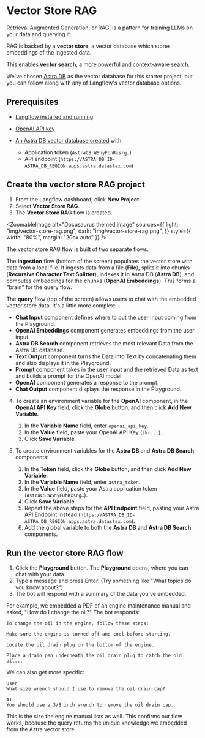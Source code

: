 
# Vector Store RAG

Retrieval Augmented Generation, or RAG, is a pattern for training LLMs on your data and querying it.

RAG is backed by a **vector store**, a vector database which stores embeddings of the ingested data.

This enables **vector search**, a more powerful and context-aware search.

We've chosen [Astra DB](https://astra.datastax.com/signup?utm_source=langflow-pre-release&utm_medium=referral&utm_campaign=langflow-announcement&utm_content=create-a-free-astra-db-account) as the vector database for this starter project, but you can follow along with any of Langflow's vector database options.

## Prerequisites

- [Langflow installed and running](../getting-started/install-langflow)

- [OpenAI API key](https://platform.openai.com)

- [An Astra DB vector database created](https://docs.datastax.com/en/astra-db-serverless/get-started/quickstart.html) with:
  - Application token (`AstraCS:WSnyFUhRxsrg…​`)
  - API endpoint (`https://ASTRA_DB_ID-ASTRA_DB_REGION.apps.astra.datastax.com`)

## Create the vector store RAG project

1. From the Langflow dashboard, click **New Project**.
2. Select **Vector Store RAG**.
3. The **Vector Store RAG** flow is created.

<ZoomableImage
  alt="Docusaurus themed image"
  sources={{
    light: "img/vector-store-rag.png",
    dark: "img/vector-store-rag.png",
  }}
  style={{ width: "80%", margin: "20px auto" }}
/>

The vector store RAG flow is built of two separate flows.

The **ingestion** flow (bottom of the screen) populates the vector store with data from a local file.
It ingests data from a file (**File**), splits it into chunks (**Recursive Character Text Splitter**), indexes it in Astra DB (**Astra DB**), and computes embeddings for the chunks (**OpenAI Embeddings**).
This forms a "brain" for the query flow.

The **query** flow (top of the screen) allows users to chat with the embedded vector store data. It's a little more complex:

- **Chat Input** component defines where to put the user input coming from the Playground.
- **OpenAI Embeddings** component generates embeddings from the user input.
- **Astra DB Search** component retrieves the most relevant Data from the Astra DB database.
- **Text Output** component turns the Data into Text by concatenating them and also displays it in the Playground.
- **Prompt** component takes in the user input and the retrieved Data as text and builds a prompt for the OpenAI model.
- **OpenAI** component generates a response to the prompt.
- **Chat Output** component displays the response in the Playground.

4. To create an environment variable for the **OpenAI** component, in the **OpenAI API Key** field, click the **Globe** button, and then click **Add New Variable**.

   1. In the **Variable Name** field, enter `openai_api_key`.
   2. In the **Value** field, paste your OpenAI API Key (`sk-...`).
   3. Click **Save Variable**.

5. To create environment variables for the **Astra DB** and **Astra DB Search** components:
   1. In the **Token** field, click the **Globe** button, and then click **Add New Variable**.
   2. In the **Variable Name** field, enter `astra_token`.
   3. In the **Value** field, paste your Astra application token (`AstraCS:WSnyFUhRxsrg…​`).
   4. Click **Save Variable**.
   5. Repeat the above steps for the **API Endpoint** field, pasting your Astra API Endpoint instead (`https://ASTRA_DB_ID-ASTRA_DB_REGION.apps.astra.datastax.com`).
   6. Add the global variable to both the **Astra DB** and **Astra DB Search** components.

## Run the vector store RAG flow

1. Click the **Playground** button.
   The **Playground** opens, where you can chat with your data.
2. Type a message and press Enter. (Try something like "What topics do you know about?")
3. The bot will respond with a summary of the data you've embedded.

For example, we embedded a PDF of an engine maintenance manual and asked, "How do I change the oil?"
The bot responds:

```
To change the oil in the engine, follow these steps:

Make sure the engine is turned off and cool before starting.

Locate the oil drain plug on the bottom of the engine.

Place a drain pan underneath the oil drain plug to catch the old oil...
```

We can also get more specific:

```
User
What size wrench should I use to remove the oil drain cap?

AI
You should use a 3/8 inch wrench to remove the oil drain cap.
```

This is the size the engine manual lists as well. This confirms our flow works, because the query returns the unique knowledge we embedded from the Astra vector store.
